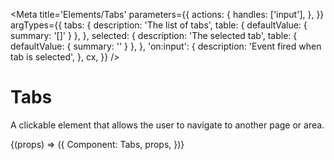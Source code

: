 
<Meta
  title='Elements/Tabs'
  parameters={{
    actions: {
      handles: ['input'],
    },
  }}
  argTypes={{
    tabs: {
      description: 'The list of tabs',
      table: { defaultValue: { summary: '[]' } },
    },
    selected: {
      description: 'The selected tab',
      table: { defaultValue: { summary: '' } },
    },
    'on:input': {
      description: 'Event fired when tab is selected',
    },
    cx,
  }}
/>

# Tabs

A clickable element that allows the user to navigate to another page or area.

<Canvas>
  <Story
    name='Tabs'
    args={{
      tabs: ['Tab 1', 'Tab 2', 'Tab 3'],
      selected: 'Tab 1',
    }}
  >
    {(props) => ({
      Component: Tabs,
      props,
    })}
  </Story>
</Canvas>
